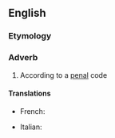 ==English==

===Etymology===
{{suffix|en|penal|ly}}

===Adverb===
{{en-adv}}

# According to a [[penal]] code

====Translations====
{{trans-top|according to a penal code}}
* French: {{t+|fr|pénalement}}
{{trans-mid}}
* Italian: {{t+|it|penalmente}}
{{trans-bottom}}